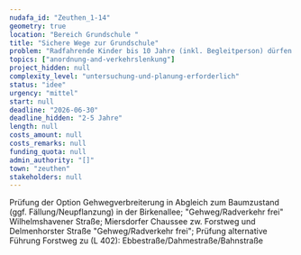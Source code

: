 ```yaml
---
nudafa_id: "Zeuthen_1-14"
geometry: true
location: "Bereich Grundschule "
title: "Sichere Wege zur Grundschule"
problem: "Radfahrende Kinder bis 10 Jahre (inkl. Begleitperson) dürfen bereits jetzt die Gehwege benutzen; gesonderte Planungsuntersuchung \"Schulwegsicherung Grundschule Am Wald\" mit Schwerpunkt Radverkehr wird empfohlen (dabei auch Ermittlung Stellplatzbedarf Schule)"
topics: ["anordnung-and-verkehrslenkung"]
project_hidden: null
complexity_level: "untersuchung-und-planung-erforderlich"
status: "idee"
urgency: "mittel"
start: null
deadline: "2026-06-30"
deadline_hidden: "2-5 Jahre"
length: null
costs_amount: null
costs_remarks: null
funding_quota: null
admin_authority: "[]"
town: "zeuthen"
stakeholders: null
---
```

Prüfung der Option Gehwegverbreiterung in Abgleich zum Baumzustand (ggf. Fällung/Neupflanzung) in der Birkenallee; "Gehweg/Radverkehr frei" Wilhelmshavener Straße; Miersdorfer Chaussee zw. Forstweg und Delmenhorster Straße "Gehweg/Radverkehr frei"; Prüfung alternative  Führung Forstweg zu (L 402): Ebbestraße/Dahmestraße/Bahnstraße
